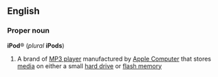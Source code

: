 ==English==
===Proper noun===
'''iPod'''&reg; (''plural'' '''iPods''')
{{wikipedia}}
#A brand of [[MP3 player]] manufactured by [[w:Apple Computer|Apple Computer]] that stores [[media]] on either a small [[hard drive]] or [[flash memory]]